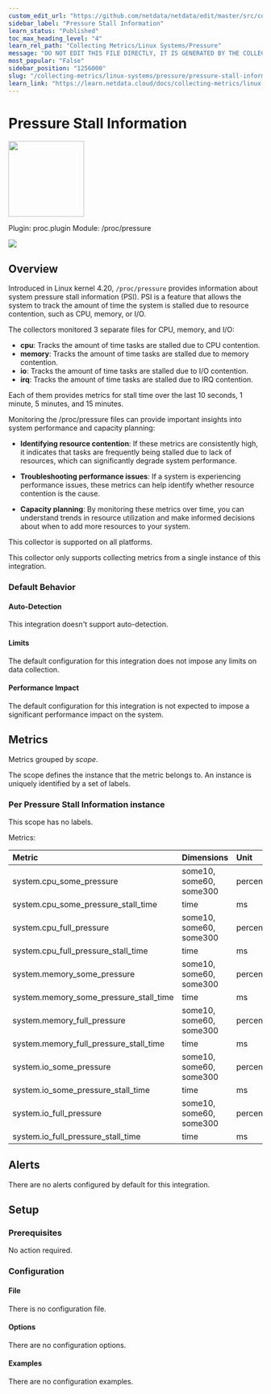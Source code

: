 ```yaml
---
custom_edit_url: "https://github.com/netdata/netdata/edit/master/src/collectors/proc.plugin/metadata.yaml"
sidebar_label: "Pressure Stall Information"
learn_status: "Published"
toc_max_heading_level: "4"
learn_rel_path: "Collecting Metrics/Linux Systems/Pressure"
message: "DO NOT EDIT THIS FILE DIRECTLY, IT IS GENERATED BY THE COLLECTOR'S metadata.yaml FILE"
most_popular: "False"
sidebar_position: "1256000"
slug: "/collecting-metrics/linux-systems/pressure/pressure-stall-information"
learn_link: "https://learn.netdata.cloud/docs/collecting-metrics/linux-systems/pressure/pressure-stall-information"
---
```



# Pressure Stall Information


<img src="https://netdata.cloud/img/linuxserver.svg" width="150"/>


Plugin: proc.plugin
Module: /proc/pressure

<img src="https://img.shields.io/badge/maintained%20by-Netdata-%2300ab44" />

## Overview

Introduced in Linux kernel 4.20, `/proc/pressure` provides information about system pressure stall information
(PSI). PSI is a feature that allows the system to track the amount of time the system is stalled due to
resource contention, such as CPU, memory, or I/O.

The collectors monitored 3 separate files for CPU, memory, and I/O:

- **cpu**: Tracks the amount of time tasks are stalled due to CPU contention.
- **memory**: Tracks the amount of time tasks are stalled due to memory contention.
- **io**: Tracks the amount of time tasks are stalled due to I/O contention.
- **irq**: Tracks the amount of time tasks are stalled due to IRQ contention.

Each of them provides metrics for stall time over the last 10 seconds, 1 minute, 5 minutes, and 15 minutes.

Monitoring the /proc/pressure files can provide important insights into system performance and capacity planning:

- **Identifying resource contention**: If these metrics are consistently high, it indicates that tasks are
  frequently being stalled due to lack of resources, which can significantly degrade system performance.

- **Troubleshooting performance issues**: If a system is experiencing performance issues, these metrics can
  help identify whether resource contention is the cause.

- **Capacity planning**: By monitoring these metrics over time, you can understand trends in resource
  utilization and make informed decisions about when to add more resources to your system.




This collector is supported on all platforms.

This collector only supports collecting metrics from a single instance of this integration.


### Default Behavior

#### Auto-Detection

This integration doesn't support auto-detection.

#### Limits

The default configuration for this integration does not impose any limits on data collection.

#### Performance Impact

The default configuration for this integration is not expected to impose a significant performance impact on the system.


## Metrics

Metrics grouped by *scope*.

The scope defines the instance that the metric belongs to. An instance is uniquely identified by a set of labels.



### Per Pressure Stall Information instance



This scope has no labels.

Metrics:

| Metric | Dimensions | Unit |
|:------|:----------|:----|
| system.cpu_some_pressure | some10, some60, some300 | percentage |
| system.cpu_some_pressure_stall_time | time | ms |
| system.cpu_full_pressure | some10, some60, some300 | percentage |
| system.cpu_full_pressure_stall_time | time | ms |
| system.memory_some_pressure | some10, some60, some300 | percentage |
| system.memory_some_pressure_stall_time | time | ms |
| system.memory_full_pressure | some10, some60, some300 | percentage |
| system.memory_full_pressure_stall_time | time | ms |
| system.io_some_pressure | some10, some60, some300 | percentage |
| system.io_some_pressure_stall_time | time | ms |
| system.io_full_pressure | some10, some60, some300 | percentage |
| system.io_full_pressure_stall_time | time | ms |



## Alerts

There are no alerts configured by default for this integration.


## Setup

### Prerequisites

No action required.

### Configuration

#### File

There is no configuration file.
#### Options



There are no configuration options.

#### Examples
There are no configuration examples.


